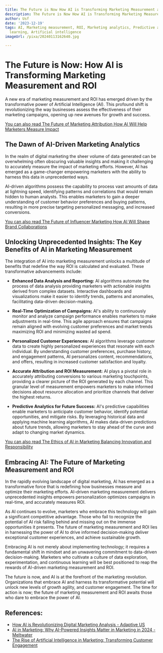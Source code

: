 ```yaml
---
title: The Future is Now How AI is Transforming Marketing Measurement and ROI
description: The Future is Now How AI is Transforming Marketing Measurement and ROI
author: Usf
date: '2023-12-19'
tags: AI, Marketing measurement, ROI, Marketing analytics, Predictive analytics, Machine
  learning, Artificial intelligence
imageUrl: /pixa/20240113162640.jpg

---
```

# The Future is Now: How AI is Transforming Marketing Measurement and ROI

A new era  of marketing measurement and ROI has emerged driven by the transformative power  of Artificial Intelligence  (AI). This profound  shift is revolutionizing the way businesses assess the effectiveness of their marketing campaigns, opening up  new avenues for growth and success.

[You can also read The Future  of Marketing Attribution How AI  Will Help Marketers Measure Impact](The%20Future%20of%20Marketing%20Attribution%20How%20AI%20Will%20Help%20Marketers%20Measure%20Impact)


## The Dawn of AI-Driven Marketing Analytics

In the realm of digital marketing the sheer volume  of data generated can be overwhelming often obscuring valuable insights and making it challenging to accurately measure the impact of  marketing efforts. However, AI has emerged as a game-changer empowering marketers with the ability to harness this data in unprecedented ways.

AI-driven algorithms possess  the capability to process vast amounts of data at lightning  speed, identifying patterns  and correlations that would  remain hidden to human  analysts. This enables marketers to gain  a deeper  understanding of customer behavior  preferences and buying patterns, resulting in more  precise targeting personalized messaging, and increased conversions.

[You can  also read The Future of Influencer Marketing How AI  Will Shape Brand Collaborations](The%20Future%20of%20Influencer%20Marketing%20How%20AI%20Will%20Shape%20Brand%20Collaborations)


## Unlocking Unprecedented Insights: The Key Benefits of AI in Marketing Measurement

The integration of AI into marketing measurement unlocks a multitude of benefits that redefine  the way ROI is calculated and evaluated. These transformative advancements include:

* **Enhanced Data Analysis and Reporting:**
   AI algorithms automate the process of data analysis providing marketers with actionable insights derived from complex datasets. Interactive dashboards and visualizations make it easier to identify trends, patterns and anomalies, facilitating data-driven decision-making.


* **Real-Time Optimization of Campaigns:**
  AI's ability to continuously monitor and analyze campaign performance enables marketers to make adjustments in real-time.  This agile  approach ensures that campaigns remain aligned with evolving customer preferences and market trends maximizing ROI and minimizing wasted ad spend.


* **Personalized Customer Experiences:**
  AI algorithms leverage customer data to create highly personalized experiences that resonate with each individual. By understanding customer preferences,  purchase history, and engagement patterns, AI personalizes content, recommendations, and offers, resulting in increased customer satisfaction  and loyalty.


* **Accurate  Attribution and ROI Measurement:**
  AI plays  a pivotal role  in accurately attributing conversions to various marketing touchpoints, providing a clearer picture of the ROI generated by each channel. This granular level of measurement empowers marketers to make informed decisions about resource allocation and prioritize channels that deliver the highest returns.


* **Predictive Analytics for Future Success:**
  AI's predictive capabilities enable marketers  to anticipate customer behavior, identify potential opportunities, and  mitigate risks. By  leveraging historical data and applying machine learning algorithms, AI  makes data-driven predictions about future trends,  allowing  marketers to stay ahead of the curve and adapt to changing market dynamics.

[You can also read The Ethics of AI in Marketing Balancing  Innovation and Responsibility](The%20Ethics%20of%20AI%20in%20Marketing%20Balancing%20Innovation%20and%20Responsibility)


## Embracing AI: The Future of Marketing  Measurement and ROI

In the rapidly evolving landscape of digital marketing, AI has emerged  as a transformative force that is redefining how businesses measure and  optimize  their marketing  efforts. AI-driven marketing measurement delivers unprecedented insights empowers personalization optimizes campaigns in real-time, and accurately measures ROI.

As AI  continues to evolve, marketers who embrace this technology  will gain a significant competitive advantage. Those who fail to recognize the potential  of AI  risk falling  behind and missing out on  the immense opportunities it presents. The future of  marketing  measurement and ROI lies in harnessing  the power of AI to drive informed  decision-making deliver exceptional customer experiences, and achieve sustainable  growth.

Embracing AI is not merely about implementing technology; it  requires  a fundamental shift in mindset  and an unwavering commitment to data-driven decision-making. Marketers  who cultivate a  culture of data exploration, experimentation, and continuous learning will be best positioned to reap the rewards of AI-driven  marketing measurement and  ROI.

The future  is  now, and  AI is at the forefront  of the marketing revolution. Organizations that  embrace  AI and harness its transformative potential will unlock new levels of growth agility, and customer engagement. The time for action is  now; the future of marketing measurement and ROI awaits those who  dare to embrace the power of AI.

## References:
- [How AI is Revolutionizing Digital Marketing Analysis - Adaptive US](https://www.adaptiveus.com/blog/ai-digital-marketing-analysis/)
- [AI in Marketing: Why AI-Powered Insights Matter in Marketing in 2024 - Meltwater](https://www.meltwater.com/en/blog/ai-in-marketing)
- [The Rise of Artificial Intelligence in Marketing: Transforming Customer Engagement](https://www.linkedin.com/pulse/rise-artificial-intelligence-marketing-transforming-customer-peter)
